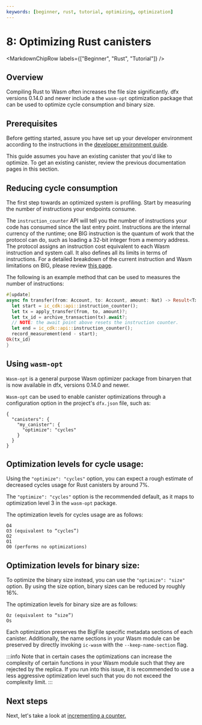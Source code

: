 ```yaml
---
keywords: [beginner, rust, tutorial, optimizing, optimization]
---
```



# 8: Optimizing Rust canisters

<MarkdownChipRow labels={["Beginner", "Rust", "Tutorial"]} />


## Overview
Compiling Rust to Wasm often increases the file size significantly. dfx versions 0.14.0 and newer include a the `wasm-opt` optimization package that can be used to optimize cycle consumption and binary size.

## Prerequisites

Before getting started, assure you have set up your developer environment according to the instructions in the [developer environment guide](./3-dev-env.mdx).

This guide assumes you have an existing canister that you'd like to optimize. To get an existing canister, review the previous documentation pages in this section.

## Reducing cycle consumption
The first step towards an optimized system is profiling. Start by measuring the number of instructions your endpoints consume.

The `instruction_counter` API will tell you the number of instructions your code has consumed since the last entry point. Instructions are the internal currency of the runtime; one BIG instruction is the quantum of work that the protocol can do, such as loading a 32-bit integer from a memory address. The protocol assigns an instruction cost equivalent to each Wasm instruction and system call. It also defines all its limits in terms of instructions. For a detailed breakdown of the current instruction and Wasm limitations on BIG, please review [this page](/docs/current/developer-docs/smart-contracts/maintain/resource-limits).


The following is an example method that can be used to measures the number of instructions:

```rust
#[update]
async fn transfer(from: Account, to: Account, amount: Nat) -> Result<TxId, Error> {
  let start = ic_cdk::api::instruction_counter();
  let tx = apply_transfer(from, to, amount)?;
  let tx_id = archive_transaction(tx).await?;
  // NOTE: the await point above resets the instruction counter.
  let end = ic_cdk::api::instruction_counter();
  record_measurement(end - start);
Ok(tx_id)
}
```

## Using `wasm-opt`

`Wasm-opt` is a general purpose Wasm optimizer package from binaryen that is now available in dfx, versions 0.14.0 and newer.

`Wasm-opt` can be used to enable canister optimizations through a configuration option in the project's `dfx.json` file, such as:

```
{
  "canisters": {
    "my_canister": {
      "optimize": "cycles"
    }
  }
}
```

## Optimization levels for cycle usage:

Using the `"optimize": "cycles"` option, you can expect a rough estimate of decreased cycles usage for Rust canisters by around 7%.

The `"optimize": "cycles"` option is the recommended default, as it maps to optimization level 3 in the `wasm-opt` package.

The optimization levels for cycles usage are as follows:

```
O4
O3 (equivalent to “cycles”)
O2
O1
O0 (performs no optimizations)
```

## Optimization levels for binary size:

To optimize the binary size instead, you can use the `"optimize": "size"` option. By using the size option, binary sizes can be reduced by roughly 16%.

The optimization levels for binary size are as follows:

```
Oz (equivalent to “size”)
Os
```

Each optimization preserves the BigFile specific metadata sections of each canister. Additionally, the name sections in your Wasm module can be preserved by directly invoking `ic-wasm` with the `--keep-name-section` flag.

:::info
Note that in certain cases the optimizations can increase the complexity of certain functions in your Wasm module such that they are rejected by the replica. If you run into this issue, it is recommended to use a less aggressive optimization level such that you do not exceed the complexity limit.
:::

## Next steps

Next, let's take a look at [incrementing a counter.](9-counter.mdx)
